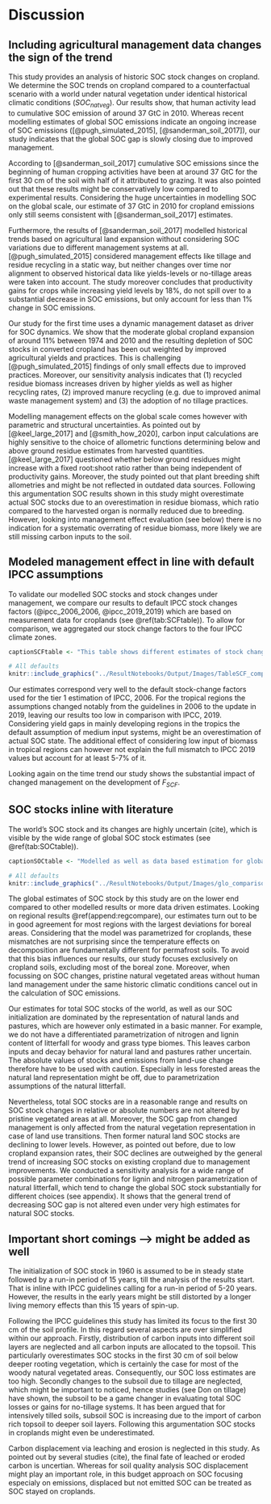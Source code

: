 # Discussion

## Including agricultural management data changes the sign of the trend

This study provides an analysis of historic SOC stock changes on cropland. We determine the SOC trends on cropland compared to a counterfactual scenario with a world under natural vegetation under identical historical climatic conditions ($SOC_{natveg}$). Our results show, that human activity lead to cumulative SOC emission of around 37 GtC in 2010. Whereas recent modelling estimates of global SOC emissions indicate an ongoing increase of SOC emissions ([@pugh_simulated_2015], [@sanderman_soil_2017]), our study indicates that the global SOC gap is slowly closing due to improved management.

According to [@sanderman_soil_2017] cumulative SOC emissions since the beginning of human cropping activities have been at around 37 GtC for the first 30 cm of the soil with half of it attributed to grazing. It was also pointed out that these results might be conservatively low compared to experimental results. Considering the huge uncertainties in modelling SOC on the global scale, our estimate of 37 GtC in 2010 for cropland emissions only still seems consistent with [@sanderman_soil_2017] estimates.

Furthermore, the results of [@sanderman_soil_2017] modelled historical trends based on agricultural land expansion without considering SOC variations due to different management systems at all. [@pugh_simulated_2015] considered management effects like tillage and residue recycling in a static way, but neither changes over time nor alignment to observed historical data like yields-levels or no-tillage areas were taken into account. The study moreover concludes that productivity gains for crops while increasing yield levels by 18%, do not spill over to a substantial decrease in SOC emissions, but only account for less than 1% change in SOC emissions.

Our study for the first time uses a dynamic management dataset as driver for SOC dynamics. We show that the moderate global cropland expansion of around 11% between 1974 and 2010 and the resulting depletion of SOC stocks in converted cropland has been out weighted by improved agricultural yields and practices. This is challenging [@pugh_simulated_2015] findings of only small effects due to improved practices.
Moreover, our sensitivity analysis indicates that (1) recycled residue biomass increases driven by higher yields as well as higher recycling rates, (2) improved manure recycling (e.g. due to improved animal waste management system) and (3) the adoption of no tillage practices.

Modelling management effects on the global scale comes however with parametric and structural uncertainties. As pointed out by [@keel_large_2017] and [@smith_how_2020], carbon input calculations are highly sensitive to the choice of allometric functions determining below and above ground residue estimates from harvested quantities. [@keel_large_2017] questioned whether below ground residues might increase with a fixed root:shoot ratio rather than being independent of productivity gains. Moreover, the study pointed out that plant breeding shift allometries and might be not reflected in outdated data sources. Following this argumentation SOC results shown in this study might overestimate actual SOC stocks due to an overestimation in residue biomass, which ratio compared to the harvested organ is normally reduced due to breeding. However, looking into management effect evaluation (see below) there is no indication for a systematic overrating of residue biomass, more likely we are still missing carbon inputs to the soil.

## Modeled management effect in line with default IPCC assumptions

To validate our modelled SOC stocks and stock changes under management, we compare our results to default IPCC stock changes factors (@ipcc_2006_2006, @ipcc_2019_2019) which are based on measurement data for croplands (see \@ref(tab:SCFtable)). To allow for comparison, we aggregated our stock change factors to the four IPCC climate zones.

```r
captionSCFtable <- "This table shows different estimates of stock change factors $F^{SCF}$, defined as the SOC stock of managed croplands relative to the counterfactual SOC stock of undisturbed natural vegetation. We compare average values for four IPCC climate zone classifications. IPCC 2006 and 2019 default factors (medium input) as well as altered factors for low input of organic matter without any other subsystem consideration are compared to results for 1990 and 2010 of this study (SOC budget)."
```

```r
# All defaults
knitr::include_graphics("../ResultNotebooks/Output/Images/TableSCF_comparison.png")
```

Our estimates correspond very well to the default stock-change factors used for the tier 1 estimation of IPCC, 2006. For the tropical regions the assumptions changed notably from the guidelines in 2006 to the update in 2019, leaving our results too low in comparison with IPCC, 2019. Considering yield gaps in mainly developing regions in the tropics the default assumption of medium input systems, might be an overestimation of actual SOC state. The additional effect of considering low input of biomass in tropical regions can however not explain the full mismatch to IPCC 2019 values but account for at least 5-7% of it.

Looking again on the time trend our study shows the substantial impact of changed management on the development of $F_{SCF}$.

## SOC stocks inline with literature

The world's SOC stock and its changes are highly uncertain (cite), which is visible by the wide range of global SOC stock estimates (see \@ref(tab:SOCtable)).

```r
captionSOCtable <- "Modelled as well as data based estimation for global SOC stock in GtC for the first 30 cm of soil aggregated over all land area. Note that SoilGrids, GSOC and WISE do not consider changes over time and rely on soil profile data gather over a long period of time, which makes it hard to pinpoint a specific year for these SOC estimations. In this context they will be compared to modelled data (LPJmL4, this study) for the year 2010."
```

```r
# All defaults
knitr::include_graphics("../ResultNotebooks/Output/Images/glo_comparisonfigure.png")
```

The global estimates of SOC stock by this study are on the lower end compared to other modelled results or more data driven estimates. Looking on regional results \@ref(append:regcompare), our estimates turn out to be in good agreement for most regions with the largest deviations for boreal areas. Considering that the model was parametrized for croplands, these mismatches are not surprising since the temperature effects on decomposition are fundamentally different for permafrost soils. To avoid that this bias influences our results, our study focuses exclusively on cropland soils, excluding most of the boreal zone. Moreover, when focussing on SOC changes, pristine natural vegetated areas without human land management under the same historic climatic conditions cancel out in the calculation of SOC emissions.

Our estimates for total SOC stocks of the world, as well as our SOC initialization are dominated by the representation of natural lands and pastures, which are however only estimated in a basic manner. For example, we do not have a differentiated parametrization of nitrogen and lignin content of litterfall for woody and grass type biomes. This leaves carbon inputs and decay behavior for natural land and pastures rather uncertain. The absolute values of stocks and emissions from land-use change therefore have to be used with caution. Especially in less forested areas the natural land representation might be off, due to parametrization assumptions of the natural litterfall.

Nevertheless, total SOC stocks are in a reasonable range and results on SOC stock changes in relative or absolute numbers are not altered by pristine vegetated areas at all. Moreover, the SOC gap from changed management is only affected from the natural vegetation representation in case of land use transitions. Then former natural land SOC stocks are declining to lower levels. However, as pointed out before, due to low cropland expansion rates, their SOC declines are outweighed by the general trend of increasing SOC stocks on existing cropland due to management improvements.
We conducted a sensitivity analysis for a wide range of possible parameter combinations for lignin and nitrogen parametrization of natural litterfall, which tend to change the global SOC stock substantially for different choices
(see appendix). It shows that the general trend of decreasing SOC gap is not altered even under very high estimates for natural SOC stocks.

## Important short comings --> might be added as well

The initialization of SOC stock in 1960 is assumed to be in steady state followed by a run-in period of 15 years, till the analysis of the results start. That is inline with IPCC guidelines calling for a run-in period of 5-20 years. However, the results in the early years might be still distorted by a longer living memory effects than this 15 years of spin-up.

Following the IPCC guidelines this study has limited its focus to the first 30 cm of the soil profile. In this regard several aspects are over simplified within our approach. Firstly, distribution of carbon inputs into different soil layers are neglected and all carbon inputs are allocated to the topsoil. This particularly overestimates SOC stocks in the first 30 cm of soil below deeper rooting vegetation, which is certainly the case for most of the woody natural vegetated areas. Consequently, our SOC loss estimates are too high.
Secondly changes to the subsoil due to tillage are neglected, which might be important to noticed, hence studies (see Don on tillage) have shown, the subsoil to be a game changer in evaluating total SOC losses or gains for no-tillage systems. It has been argued that for intensively tilled soils, subsoil SOC is increasing due to the import of carbon rich topsoil to deeper soil layers. Following this argumentation SOC stocks in croplands might even be underestimated.

Carbon displacement via leaching and erosion is neglected in this study. As pointed out by several studies (cite), the final fate of leached or eroded carbon is uncertian. Whereas for soil quality analysis SOC displacement might play an important role, in this budget approach on SOC focusing especialy on emissions, displaced but not emitted SOC can be treated as SOC stayed on croplands.